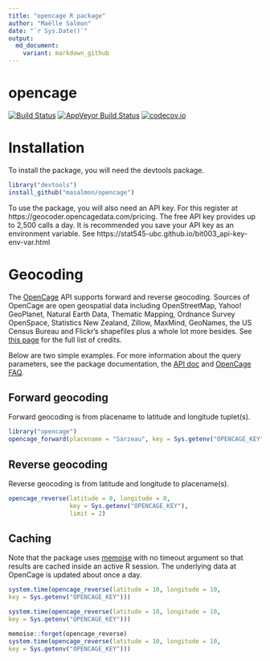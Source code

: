 ```yaml
---
title: "opencage R package"
author: "Maëlle Salmon"
date: "`r Sys.Date()`"
output:
  md_document:
    variant: markdown_github
---
```

opencage
=============

[![Build Status](https://travis-ci.org/masalmon/opencage.svg?branch=master)](https://travis-ci.org/masalmon/opencage)
[![AppVeyor Build Status](https://ci.appveyor.com/api/projects/status/github/masalmon/opencage?branch=master&svg=true)](https://ci.appveyor.com/project/masalmon/opencage)
[![codecov.io](https://codecov.io/github/masalmon/opencage/coverage.svg?branch=master)](https://codecov.io/github/masalmon/opencage?branch=master)

# Installation

To install the package, you will need the devtools package.

```r
library("devtools")
install_github("masalmon/opencage")

```

To use the package, you will also need an API key. For this register at https://geocoder.opencagedata.com/pricing. The free API key provides up to 2,500 calls a day. It is recommended you save your API key as an environment variable. See https://stat545-ubc.github.io/bit003_api-key-env-var.html

# Geocoding

The [OpenCage](https://geocoder.opencagedata.com/) API supports forward and reverse geocoding. Sources of OpenCage are open geospatial data including OpenStreetMap, Yahoo! GeoPlanet, Natural Earth Data, Thematic Mapping, Ordnance Survey OpenSpace, Statistics New Zealand, Zillow, MaxMind, GeoNames, the US Census Bureau and Flickr's shapefiles plus a whole lot more besides. See [this page](https://geocoder.opencagedata.com/credits) for the full list of credits.

Below are two simple examples. For more information about the query parameters, see the package documentation, the [API doc](https://geocoder.opencagedata.com/api) and [OpenCage FAQ](https://geocoder.opencagedata.com/faq).

## Forward geocoding

Forward geocoding is from placename to latitude and longitude tuplet(s).

```r
library("opencage")
opencage_forward(placename = "Sarzeau", key = Sys.getenv("OPENCAGE_KEY"))
```

## Reverse geocoding

Reverse geocoding is from latitude and longitude to placename(s).

```r
opencage_reverse(latitude = 0, longitude = 0, 
                 key = Sys.getenv("OPENCAGE_KEY"),
                 limit = 2)
```

## Caching

Note that the package uses [memoise](https://github.com/hadley/memoise) with no timeout argument so that results are cached inside an active R session. The underlying data at OpenCage is updated about once a day.

```r
system.time(opencage_reverse(latitude = 10, longitude = 10,
key = Sys.getenv("OPENCAGE_KEY")))

system.time(opencage_reverse(latitude = 10, longitude = 10,
key = Sys.getenv("OPENCAGE_KEY")))

memoise::forget(opencage_reverse)
system.time(opencage_reverse(latitude = 10, longitude = 10,
key = Sys.getenv("OPENCAGE_KEY")))

```
